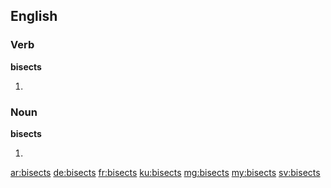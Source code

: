 ==English==

===Verb===
'''bisects'''

# {{third-person singular of|bisect}}

===Noun===
'''bisects'''
# {{plural of|bisect}}

[[ar:bisects]]
[[de:bisects]]
[[fr:bisects]]
[[ku:bisects]]
[[mg:bisects]]
[[my:bisects]]
[[sv:bisects]]